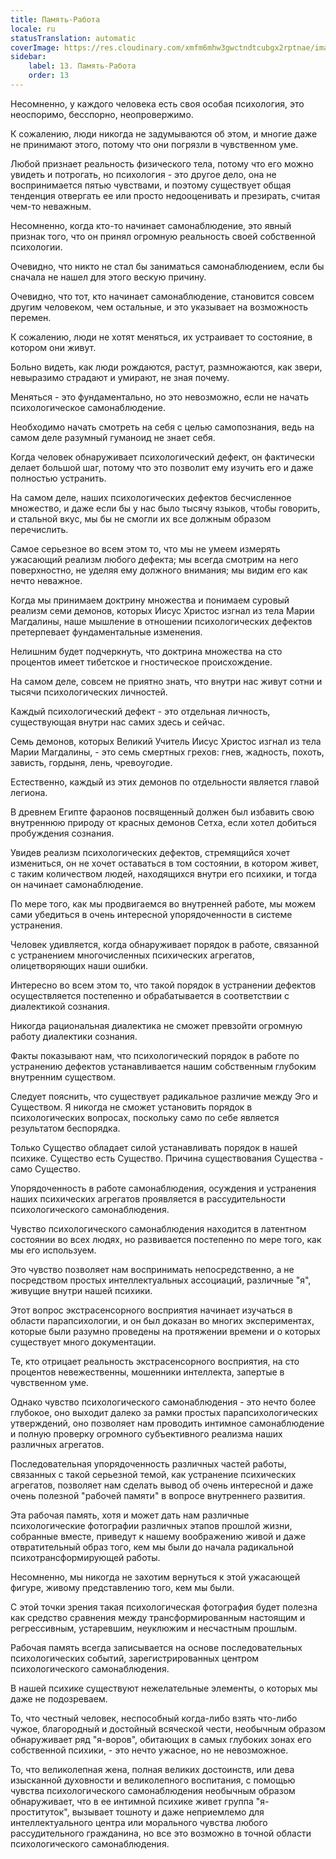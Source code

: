 ```yaml
---
title: Память-Работа
locale: ru
statusTranslation: automatic
coverImage: https://res.cloudinary.com/xmfm6mhw3gwctndtcubgx2rptnae/image/upload/v1741354419/small_cover_la_gran_rebelion_28716e29d2.webp
sidebar:
    label: 13. Память-Работа
    order: 13
---
```

Несомненно, у каждого человека есть своя особая психология, это неоспоримо, бесспорно, неопровержимо.

К сожалению, люди никогда не задумываются об этом, и многие даже не принимают этого, потому что они погрязли в чувственном уме.

Любой признает реальность физического тела, потому что его можно увидеть и потрогать, но психология - это другое дело, она не воспринимается пятью чувствами, и поэтому существует общая тенденция отвергать ее или просто недооценивать и презирать, считая чем-то неважным.

Несомненно, когда кто-то начинает самонаблюдение, это явный признак того, что он принял огромную реальность своей собственной психологии.

Очевидно, что никто не стал бы заниматься самонаблюдением, если бы сначала не нашел для этого вескую причину.

Очевидно, что тот, кто начинает самонаблюдение, становится совсем другим человеком, чем остальные, и это указывает на возможность перемен.

К сожалению, люди не хотят меняться, их устраивает то состояние, в котором они живут.

Больно видеть, как люди рождаются, растут, размножаются, как звери, невыразимо страдают и умирают, не зная почему.

Меняться - это фундаментально, но это невозможно, если не начать психологическое самонаблюдение.

Необходимо начать смотреть на себя с целью самопознания, ведь на самом деле разумный гуманоид не знает себя.

Когда человек обнаруживает психологический дефект, он фактически делает большой шаг, потому что это позволит ему изучить его и даже полностью устранить.

На самом деле, наших психологических дефектов бесчисленное множество, и даже если бы у нас было тысячу языков, чтобы говорить, и стальной вкус, мы бы не смогли их все должным образом перечислить.

Самое серьезное во всем этом то, что мы не умеем измерять ужасающий реализм любого дефекта; мы всегда смотрим на него поверхностно, не уделяя ему должного внимания; мы видим его как нечто неважное.

Когда мы принимаем доктрину множества и понимаем суровый реализм семи демонов, которых Иисус Христос изгнал из тела Марии Магдалины, наше мышление в отношении психологических дефектов претерпевает фундаментальные изменения.

Нелишним будет подчеркнуть, что доктрина множества на сто процентов имеет тибетское и гностическое происхождение.

На самом деле, совсем не приятно знать, что внутри нас живут сотни и тысячи психологических личностей.

Каждый психологический дефект - это отдельная личность, существующая внутри нас самих здесь и сейчас.

Семь демонов, которых Великий Учитель Иисус Христос изгнал из тела Марии Магдалины, - это семь смертных грехов: гнев, жадность, похоть, зависть, гордыня, лень, чревоугодие.

Естественно, каждый из этих демонов по отдельности является главой легиона.

В древнем Египте фараонов посвященный должен был избавить свою внутреннюю природу от красных демонов Сетха, если хотел добиться пробуждения сознания.

Увидев реализм психологических дефектов, стремящийся хочет измениться, он не хочет оставаться в том состоянии, в котором живет, с таким количеством людей, находящихся внутри его психики, и тогда он начинает самонаблюдение.

По мере того, как мы продвигаемся во внутренней работе, мы можем сами убедиться в очень интересной упорядоченности в системе устранения.

Человек удивляется, когда обнаруживает порядок в работе, связанной с устранением многочисленных психических агрегатов, олицетворяющих наши ошибки.

Интересно во всем этом то, что такой порядок в устранении дефектов осуществляется постепенно и обрабатывается в соответствии с диалектикой сознания.

Никогда рациональная диалектика не сможет превзойти огромную работу диалектики сознания.

Факты показывают нам, что психологический порядок в работе по устранению дефектов устанавливается нашим собственным глубоким внутренним существом.

Следует пояснить, что существует радикальное различие между Эго и Существом. Я никогда не сможет установить порядок в психологических вопросах, поскольку само по себе является результатом беспорядка.

Только Существо обладает силой устанавливать порядок в нашей психике. Существо есть Существо. Причина существования Существа - само Существо.

Упорядоченность в работе самонаблюдения, осуждения и устранения наших психических агрегатов проявляется в рассудительности психологического самонаблюдения.

Чувство психологического самонаблюдения находится в латентном состоянии во всех людях, но развивается постепенно по мере того, как мы его используем.

Это чувство позволяет нам воспринимать непосредственно, а не посредством простых интеллектуальных ассоциаций, различные "я", живущие внутри нашей психики.

Этот вопрос экстрасенсорного восприятия начинает изучаться в области парапсихологии, и он был доказан во многих экспериментах, которые были разумно проведены на протяжении времени и о которых существует много документации.

Те, кто отрицает реальность экстрасенсорного восприятия, на сто процентов невежественны, мошенники интеллекта, запертые в чувственном уме.

Однако чувство психологического самонаблюдения - это нечто более глубокое, оно выходит далеко за рамки простых парапсихологических утверждений, оно позволяет нам проводить интимное самонаблюдение и полную проверку огромного субъективного реализма наших различных агрегатов.

Последовательная упорядоченность различных частей работы, связанных с такой серьезной темой, как устранение психических агрегатов, позволяет нам сделать вывод об очень интересной и даже очень полезной "рабочей памяти" в вопросе внутреннего развития.

Эта рабочая память, хотя и может дать нам различные психологические фотографии различных этапов прошлой жизни, собранные вместе, приведут к нашему воображению живой и даже отвратительный образ того, кем мы были до начала радикальной психотрансформирующей работы.

Несомненно, мы никогда не захотим вернуться к этой ужасающей фигуре, живому представлению того, кем мы были.

С этой точки зрения такая психологическая фотография будет полезна как средство сравнения между трансформированным настоящим и регрессивным, устаревшим, неуклюжим и несчастным прошлым.

Рабочая память всегда записывается на основе последовательных психологических событий, зарегистрированных центром психологического самонаблюдения.

В нашей психике существуют нежелательные элементы, о которых мы даже не подозреваем.

То, что честный человек, неспособный когда-либо взять что-либо чужое, благородный и достойный всяческой чести, необычным образом обнаруживает ряд "я-воров", обитающих в самых глубоких зонах его собственной психики, - это нечто ужасное, но не невозможное.

То, что великолепная жена, полная великих достоинств, или дева изысканной духовности и великолепного воспитания, с помощью чувства психологического самонаблюдения необычным образом обнаруживает, что в ее интимной психике живет группа "я-проституток", вызывает тошноту и даже неприемлемо для интеллектуального центра или морального чувства любого рассудительного гражданина, но все это возможно в точной области психологического самонаблюдения.

